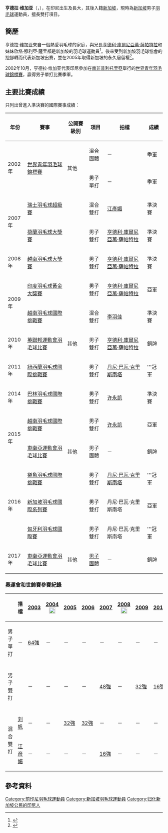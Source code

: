 {{noteTA|G1=Badminton}}
{{Infobox 羽球選手
| playername              = 亨德拉·维加亚<br/>{{lang|id|Hendra Wijaya}}
| image                   = 
| size                    = 
| caption                 = 
| birth_name              = 
| date_of_birth           = {{birth_date_and_age|1985|12|27}}
| place_of_birth          = 
| height                  = {{height|m=1.68}}
| weight                  = 
| event                   = 男子雙打、混合雙打
| country                 = {{INA}}→<br/>{{SIN}}
| years_active            = 
| handedness              = 左手
| coach                   = 
| highest_ranking         = 第20位（男雙）
| date_of_highest_ranking = 2010年3月18日<ref name="ranking">{{en}}[http://bwfcontent.tournamentsoftware.com/ranking/player.aspx?id=9038&player=107947 BWF World Ranking - Ranking of Hendra WIJAYA (13803)]</ref>
| current_ranking         = 第68位（男雙-[[许永凯|许永凯]]）<br/>第1065位（混雙-[[欣塔·穆利亚·萨里|萨里]]）
| date_of_current_ranking = 2015年5月14日<ref>{{en}}[http://bwfcontent.tournamentsoftware.com/ranking/category.aspx?id=9038&category=474 BWF World Ranking - BWF世界排名榜 (5/14/2015) - Men's doubles]</ref><ref>{{en}}[http://bwfcontent.tournamentsoftware.com/ranking/category.aspx?id=9038&category=476 BWF World Ranking - BWF世界排名榜 (5/14/2015) - Mixed doubles]</ref>
| played                  = 35勝–24負（男單）<br/>99勝–78負（男雙）<br/>31勝–33負（混雙）
| titles                  = 
| bwf_profile             = FF1B6EEE-AA23-4D67-A554-DF4EB063E870
| bwf_id                  = 13803
| updated                 = 2015年5月15日
}}
{{MedalTableTop}}
{{MedalSport | 男子[[羽毛球|羽毛球]]}}
{{MedalCountry | {{INA}}}}
{{MedalCompetition|[[世界青年羽毛球錦標賽|世界青年羽毛球錦標賽]]}}
{{MedalBronze | [[2002年世界青年羽毛球錦標賽|2002年 普利托里亞]] | 混合團體 }}
{{MedalBronze | [[2002年世界青年羽毛球錦標賽|2002年 普利托里亞]] | 男子單打 }}
{{MedalCountry | {{SIN}}}}
{{MedalCompetition|[[英联邦运动会|英联邦运动会]]}}
{{MedalBronze | [[2010年英联邦运动会|2010年 新德里]] | [[2010年英聯邦運動會羽毛球比賽|男子雙打]]}}
{{MedalCompetition | [[东南亚运动会|东南亚运动会]]}}
{{MedalBronze| [[2015年东南亚运动会|2015年 新加坡]] | [[2015年东南亚运动会羽毛球比赛|男子團體]]}}
{{MedalBronze| [[2017年東南亞運動會|2017年 吉隆坡]] | [[2017年東南亞運動會羽毛球比賽|男子團體]]}}
{{MedalBottom}}
'''亨德拉·维加亚'''（{{lang-id|'''Hendra Wijaya'''}}，{{bd|1985年|12月27日}}），在印尼出生及長大，其後入籍[[新加坡|新加坡]]，現時為[[新加坡|新加坡]]男子[[羽毛球|羽毛球]]運動員，擅長雙打項目。

==簡歷==
亨德拉·维加亚來自一個熱愛羽毛球的家庭，與兄長[[亨德利·庫爾尼亞萬·薩帕特拉|亨德利·庫爾尼亞萬·薩帕特拉]]和妹妹[[欣塔·穆利亞·薩里|欣塔·穆利亞·薩里]]都是新加坡的羽毛球運動員<ref>{{en}}{{cite news|title=Teenage shuttler Citra sets sights on Olympics|url=http://www.asiaone.com/print/News/Latest%2BNews/Sports/Story/A1Story20130718-438296.html|publisher=AsiaOne|date=2013-07-20|accessdate=2017-08-28|archive-date=2017-07-10|archive-url=https://web.archive.org/web/20170710083544/http://www.asiaone.com/print/News/Latest%2BNews/Sports/Story/A1Story20130718-438296.html|dead-url=no}}</ref>。後來受到[[新加坡羽毛球協會|新加坡羽毛球協會]]的挖腳轉而代表新加坡出賽，並在2005年取得新加坡的永久居留權<ref name="RED SPORT">{{en}}{{cite news|title=Olympic champions survive Hendra and Hendri’s hounding|url=https://www.redsports.sg/2009/06/13/hendra-hendri-quarterfinal-singapore-badminton/|publisher=Red Sports|date=2009-06-13|accessdate=2017-08-28|archive-date=2019-12-27|archive-url=https://web.archive.org/web/20191227191816/https://www.redsports.sg/2009/06/13/hendra-hendri-quarterfinal-singapore-badminton/|dead-url=no}}</ref>。

2002年10月，亨德拉·维加亚代表印尼參加在[[南非|南非]][[普利托里亞|普利托里亞]]舉行的[[2002年世界青年羽毛球錦標賽|世界青年羽毛球錦標賽]]，贏得男子單打比賽季軍。

==主要比賽成績==
只列出曾進入準決賽的國際賽事成績：
{| class=wikitable style="text-align:center; font-size:small;" 
!width="50"|年份
!width="180"|賽事
!width="80"|公開賽級別
!width="60"|項目
!width="180"|拍檔
!width="50"|成績
|-
!rowspan="2"|2002年
|rowspan="2"|[[2002年世界青年羽毛球錦標賽|世界青年羽毛球錦標賽]]
|rowspan="2"|其他
|混合團體
|－
|bgcolor="#b8860b"|季軍
|-
|男子單打
|－
|bgcolor="#b8860b"|季軍
|-
!rowspan="2"|2007年
|[[2007年瑞士羽毛球超級賽|瑞士羽毛球超級賽]]
|{{BWFSS}}
|混合雙打
|[[江彥媚|江彥媚]]
|bgcolor="#b8860b"|準決賽
|-
|[[2007年荷蘭羽毛球大獎賽|荷蘭羽毛球大獎賽]]
|{{BWFGP}}
|男子雙打
|[[亨德利·庫爾尼亞萬·薩帕特拉|亨德利·庫爾尼亞萬·薩帕特拉]]
|bgcolor="#b8860b"|準決賽
|-
!rowspan="1"|2008年
|[[2008年越南羽毛球大獎賽|越南羽毛球大獎賽]]
|{{BWFGP}}
|男子雙打
|[[亨德利·庫爾尼亞萬·薩帕特拉|亨德利·庫爾尼亞萬·薩帕特拉]]
|bgcolor="#b8860b"|準決賽
|-
!rowspan="2"|2009年
|[[2009年印度羽毛球黃金大獎賽|印度羽毛球黃金大獎賽]]
|{{BWFGPG}}
|男子雙打
|[[亨德利·庫爾尼亞萬·薩帕特拉|亨德利·庫爾尼亞萬·薩帕特拉]]
|bgcolor="silver"|亞軍
|-
|[[2009年越南羽毛球國際挑戰賽|越南羽毛球國際挑戰賽]]
|{{BWFIC}}
|混合雙打
|[[Li_Yujia|李羽佳]]
|bgcolor="#b8860b"|準決賽
|-
!rowspan="1"|2010年
|[[2010年英聯邦運動會羽毛球比賽|英聯邦運動會羽毛球比賽]]
|其他
|男子雙打
|[[亨德利·庫爾尼亞萬·薩帕特拉|亨德利·庫爾尼亞萬·薩帕特拉]]
|bgcolor="#b8860b"|銅牌
|-
!rowspan="1"|2011年
|[[2011年紐西蘭羽毛球國際挑戰賽|紐西蘭羽毛球國際挑戰賽]]
|{{BWFIC}}
|男子雙打
|[[丹尼·巴瓦·克里斯南塔|丹尼·巴瓦·克里斯南塔]]
|bgcolor="gold"|'''冠軍
|-
!rowspan="1"|2014年
|[[2014年巴林羽毛球國際挑戰賽|巴林羽毛球國際挑戰賽]]
|{{BWFIC}}
|男子雙打
|[[许永凯|许永凯]]
|bgcolor="#b8860b"|準決賽
|-
!rowspan="2"|2015年
|[[2015年越南羽毛球國際挑戰賽|越南羽毛球國際挑戰賽]]
|{{BWFIC}}
|男子雙打
|[[许永凯|许永凯]]
|bgcolor="silver"|亞軍
|-
|[[2015年東南亞運動會羽毛球比賽|東南亞運動會羽毛球比賽]]
|其他
|男子團體
|－
|bgcolor="#b8860b"|銅牌
|-
!rowspan="3"|2016年
|[[2016年樂魚羽毛球國際挑戰賽|樂魚羽毛球國際挑戰賽]]
|{{BWFIC}}
|男子雙打
|[[丹尼·巴瓦·克里斯南塔|丹尼·巴瓦·克里斯南塔]]
|bgcolor="gold"|'''冠軍
|-
|[[2016年新加坡羽毛球國際系列賽|新加坡羽毛球國際系列賽]]
|{{BWFIS}}
|男子雙打
|丹尼·巴瓦·克里斯南塔
|bgcolor="silver"|亞軍
|-
|[[2016年匈牙利羽毛球國際賽|匈牙利羽毛球國際賽]]
|{{BWFIS}}
|男子雙打
|丹尼·巴瓦·克里斯南塔
|bgcolor="gold"|'''冠軍
|-
!rowspan="1"|2017年
|[[2017年東南亞運動會羽毛球比賽|東南亞運動會羽毛球比賽]]
|其他
|[[2017年東南亞運動會羽毛球男子團體比賽|男子團體]]
|－
|bgcolor="#b8860b"|銅牌
|}
{{BWF賽事級別索引}}

===奧運會和世錦賽參賽紀錄===
{| class=wikitable style="text-align:center; font-size:small;" 
!
!搭檔
!width="50"|[[2003年世界羽毛球錦標賽|2003]]
!width="80"|[[2004年夏季奧林匹克運動會羽毛球比賽|2004]] [[File:Olympic_rings_without_rims.svg|20px]]
!width="50"|[[2005年世界羽毛球錦標賽|2005]]
!width="50"|[[2006年世界羽毛球錦標賽|2006]]
!width="50"|[[2007年世界羽毛球錦標賽|2007]]
!width="80"|[[2008年夏季奧林匹克運動會羽毛球比賽|2008]] [[File:Olympic_rings_without_rims.svg|20px]]
!width="50"|[[2009年世界羽毛球錦標賽|2009]]
!width="50"|[[2010年世界羽毛球錦標賽|2010]]
|-
!width="80"|男子單打
|－
|[[2003年世界羽毛球錦標賽男子單打項目|64強]]
|－
|－
|－
|－
|－
|－
|－
|-
|
|-
!width="80"|男子雙打
|align="left"|{{nowrap|[[Hendri_Kurniawan_Saputra|Hendri Kurniawan Saputra]]}}
|－
|－
|－
|－
|[[2007年世界羽毛球錦標賽男子雙打項目|48強]]
|－
|[[2009年世界羽毛球錦標賽男子雙打項目|32強]]
|[[2010年世界羽毛球錦標賽男子雙打項目|16強]]
|-
|
|-
!rowspan="2" width="80"|混合雙打
|align="left"|[[刘帆|刘帆]]
|－
|－
|[[2005年世界羽毛球錦標賽混合雙打項目|32強]]
|[[2006年世界羽毛球錦標賽混合雙打項目|32強]]
|－
|－
|－
|－
|-
|align="left"|[[江彦媚|江彦媚]]
|－
|－
|－
|－
|[[2007年世界羽毛球錦標賽男子雙打項目|16強]]
|－
|－
|－
|}

==參考資料==
{{Reflist|2}}

{{DEFAULTSORT:Wijaya, Hendra}}
[[Category:前印尼羽毛球運動員|Category:前印尼羽毛球運動員]]
[[Category:新加坡羽毛球運動員|Category:新加坡羽毛球運動員]]
[[Category:归化新加坡公民的印尼人|Category:归化新加坡公民的印尼人]]